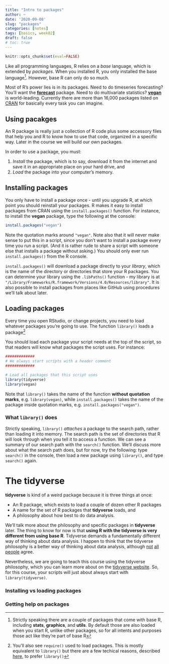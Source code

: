 ```yaml
---
title: "Intro to packages"
author: ~
date: '2020-09-08'
slug: "packages"
categories: [notes]
tags: [basics, week02]
draft: false
# toc: true
---
```


```r
knitr::opts_chunk$set(eval=FALSE)
```


Like all programming languages, R relies on a *base* language, which is extended by *packages*. When you installed R, you only installed the base language^[Strictly speaking there are a couple of packages that come with base R, including **stats**, **graphics**, and **utils**. By default those are also loaded when you start R, unlike other packages, so for all intents and purposes those act like they're part of base R]. However, base R can only do so much. 

Most of R's power lies is in its packages. Need to do timeseries forecasting? You'll want the [**forecast**]() package. Need to do multivariate statistics? [**vegan**]() is world-leading. Currently there are more than 16,000 packages listed on [CRAN](https://cran.r-project.org/web/packages/index.html) for basically every task you can imagine. 

## Using pacakges

An R package is really just a collection of R code plus some accessory files that help you and R to know how to use that code, organized in a specific way. Later in the course we will build our own packages. 

In order to use a package, you must:

1. *Install* the package, which is to say, download it from the internet and save it in an appropriate place on your hard drive, and
2. *Load* the package into your computer's memory.

## Installing packages

You only have to install a package once - until you upgrade R, at which point you should reinstall your packages. R makes it easy to install packages from CRAN using the `install.packages()` function. For instance, to install the **vegan** package, type the following at the console:
```r
install.packages("vegan")
```
Note the quotation marks around `"vegan"`. Note also that it will never make sense to put this in a script, since you don't want to install a package every time you run a script. (And it is rather rude to share a script with someone else that installs a package without asking.) You should only ever run `install.packages()` from the R console.

`install.packages()` will download a package directly to your *library*, which is the name of the directory or directories that store your R packages. You can determine your library using the `.libPaths()` function - my library is at `"/Library/Frameworks/R.framework/Versions/4.0/Resources/library"`. It is also possible to install packages from places like GitHub using procedures we'll talk about later.

## Loading packages

Every time you open RStudio, or change projects, you need to load whatever packages you're going to use. The function `library()` loads a package^[You'll also see `require()` used to load packages. This is mostly equivalent to `library()` but there are a few techical reasons, described [here](https://yihui.org/en/2014/07/library-vs-require/), to prefer `library()`]

You should load each package your script needs at the top of the script, so that readers will know what packages the script uses. For instance:

```r
#############
# We always start scripts with a header comment
#############

# Load all packages that this script uses
library(tidyverse)
library(vegan)
```

Note that `library()` takes the name of the function **without quotation marks**, e.g. `library(vegan)`, while `install.packages()` takes the name of the package inside quotation marks, e.g. `install.packages("vegan")`.

### What `library()` does

Strictly speaking, `library()` *attaches* a package to the search path, rather than loading it into memory. The search path is the set of directories that R will look through when you tell it to access a function. We can see a summary of our search path with the `search()` function. We'll discuss more about what the search path does, but for now, try the following: type `search()` in the console, then load a new package using `library()`, and type `search()` again.


# The **tidyverse**

**tidyverse** is kind of a weird package because it is three things at once:

* An R package, which exists to load a couple of dozen other R packages
* A name for the set of R packages that **tidyverse** loads, and
* A philosophy about how best to do data analysis.

We'll talk more about the philosophy and specific packages in **tidyverse** later. The thing to know for now is that **using R with the tidyverse is very different from using base R**. Tidyverse demands a fundamentally different way of thinking about data analysis. I happen to think that the tidyverse philosophy is a better way of thinking about data analysis, although [not](https://blog.ephorie.de/why-i-dont-use-the-tidyverse) [all](https://github.com/matloff/TidyverseSkeptic) [people](https://towardsdatascience.com/a-thousand-gadgets-my-thoughts-on-the-r-tidyverse-2441d8504433) agree.

Nevertheless, we are going to teach this course using the tidyverse philosophy, which you can learn more about on the [tidyverse website](https://www.tidyverse.org/). So, for this course, your scripts will just about always start with `library(tidyverse)`. 

### Installing vs loading packages

### Getting help on packages
